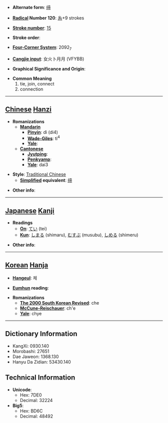 * '''Alternate form''': [[缔]]

* '''[[Wiktionary:Chinese radical index| Radical]] Number 120''': [[Wiktionary:Chinese radical index 糸|糸]]+9 strokes

* '''[[Wiktionary:Chinese total strokes index|Stroke number]]''': [[Wiktionary:Chinese total strokes index 15|15]]

* '''Stroke order''': 

* '''[[Wiktionary:Chinese four corner index|Four-Corner System]]''': 2092<sub>7</sub>

* '''[[Wiktionary:Chinese Cangjie index|Cangjie input]]''': 女火卜月月 (VFYBB)

* '''Graphical Significance and Origin''': 

* '''Common Meaning'''
*#tie, join, connect
*# connection


----

== [[Chinese]] [[Hanzi]] ==

* '''Romanizations'''
** '''[[Mandarin]]'''
*** '''[[Pinyin]]''': dì (di4)
*** '''[[Wade-Giles]]''': ti<sup>4</sup>
*** '''[[Yale]]''': 
** '''[[Cantonese]]'''
*** '''[[Jyutping]]''':
*** '''[[Penkyamp]]''': 
*** '''[[Yale]]''': dai3

* '''Style''': [[Traditional Chinese]] 
** '''[[Simplified Chinese|Simplified]] equivalent''': [[缔]]

* '''Other info''': 

----

== [[Japanese]] [[Kanji]] ==

* '''Readings'''
** '''[[On]]''': [[てい]] (tei)
** '''[[Kun]]''': [[しまる]] (shimaru), [[むすぶ]] (musubu), [[しめる]] (shimeru)

* '''Other info''':  

----

== [[Korean]] [[Hanja]] ==

* '''[[Hangeul]]''': 체

* '''[[Eumhun]] reading''': 

* '''Romanizations'''
** '''[[The 2000 South Korean Revised Romanization|The 2000 South Korean Revised]]''': che
** '''[[McCune-Reischauer]]''': ch'e
** '''[[Yale]]''': chye

----

== Dictionary Information ==

* KangXi: 0930.140
* Morobashi: 27651
* Dae Jaweon: 1368.130
* Hanyu Da Zidian: 53430.140

== Technical Information ==

* '''Unicode''':
** Hex: 7DE0
** Decimal: 32224
* '''Big5''':
** Hex: BD6C
** Decimal: 48492